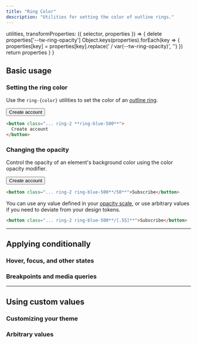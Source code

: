 ```yaml
---
title: "Ring Color"
description: "Utilities for setting the color of outline rings."
---
```



  utilities,
  transformProperties: ({ selector, properties }) => {
    delete properties['--tw-ring-opacity']
    Object.keys(properties).forEach(key => {
      properties[key] = properties[key].replace(' / var(--tw-ring-opacity)', '')
    })
    return properties
  }
}

## Basic usage

### Setting the ring color

Use the `ring-{color}` utilities to set the color of an [outline ring](/docs/ring-width).

<Example>
  <div class="flex justify-center max-w-md mx-auto gap-4 text-white text-sm text-center font-bold leading-6">
    <button class="px-4 py-2 font-semibold text-sm bg-white text-slate-700 border border-slate-300 rounded-md shadow-sm ring-2 ring-offset-2 ring-offset-slate-50 ring-blue-500 dark:ring-offset-slate-900 dark:bg-slate-700 dark:text-slate-200 dark:border-transparent">Create account</button>
  </div>
</Example>

```html
<button class="... ring-2 **ring-blue-500**">
  Create account
</button>
```

### Changing the opacity

Control the opacity of an element's background color using the color opacity modifier.

<Example>
  <div class="flex justify-center max-w-md mx-auto gap-4 text-white text-sm text-center font-bold leading-6">
    <button class="px-4 py-2 font-semibold text-sm bg-white text-slate-700 border border-slate-300 rounded-md shadow-sm ring-2 ring-offset-2 ring-offset-slate-50 ring-blue-500/50 dark:ring-offset-slate-900 dark:bg-slate-700 dark:text-slate-200 dark:border-transparent">Create account</button>
  </div>
</Example>

```html
<button class="... ring-2 ring-blue-500**/50**">Subscribe</button>
```

You can use any value defined in your [opacity scale](/docs/opacity), or use arbitrary values if you need to deviate from your design tokens.

```html
<button class="... ring-2 ring-blue-500**/[.55]**">Subscribe</button>
```

---

## <Heading ignore>Applying conditionally</Heading>

### <Heading ignore>Hover, focus, and other states</Heading>

<HoverFocusAndOtherStates defaultClass="ring ring-blue-300" featuredClass="ring-blue-500" />

### <Heading ignore>Breakpoints and media queries</Heading>

<BreakpointsAndMediaQueries defaultClass="ring ring-blue-300" featuredClass="ring-blue-500" />

---

## Using custom values

### Customizing your theme

<CustomizePluginColors name="ring" configKey="ringColor" />

### Arbitrary values

<ArbitraryValues property="ring-{color}" featuredClass="ring-[#50d71e]" />
